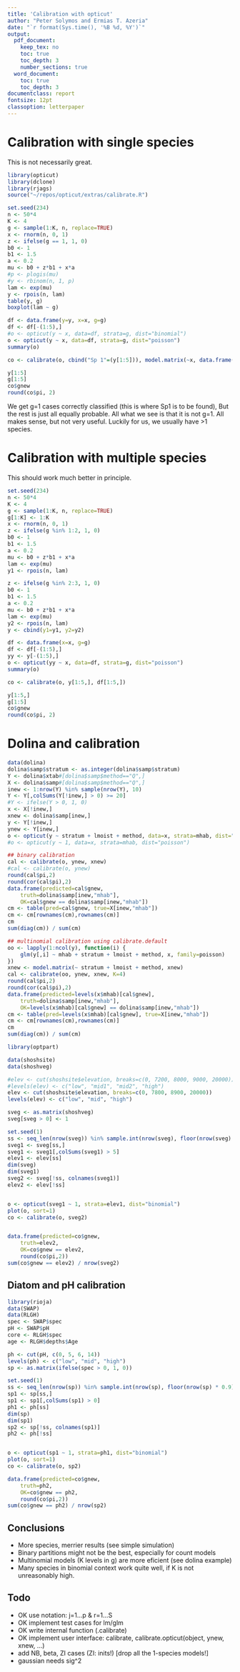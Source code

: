 ```yaml
---
title: 'Calibration with opticut'
author: "Peter Solymos and Ermias T. Azeria"
date: "`r format(Sys.time(), '%B %d, %Y')`"
output:
  pdf_document:
    keep_tex: no
    toc: true
    toc_depth: 3
    number_sections: true
  word_document:
    toc: true
    toc_depth: 3
documentclass: report
fontsize: 12pt
classoption: letterpaper
---
```


# Calibration with single species

This is not necessarily great.

```r
library(opticut)
library(dclone)
library(rjags)
source("~/repos/opticut/extras/calibrate.R")

set.seed(234)
n <- 50*4
K <- 4
g <- sample(1:K, n, replace=TRUE)
x <- rnorm(n, 0, 1)
z <- ifelse(g == 1, 1, 0)
b0 <- 1
b1 <- 1.5
a <- 0.2
mu <- b0 + z*b1 + x*a
#p <- plogis(mu)
#y <- rbinom(n, 1, p)
lam <- exp(mu)
y <- rpois(n, lam)
table(y, g)
boxplot(lam ~ g)

df <- data.frame(y=y, x=x, g=g)
df <- df[-(1:5),]
#o <- opticut(y ~ x, data=df, strata=g, dist="binomial")
o <- opticut(y ~ x, data=df, strata=g, dist="poisson")
summary(o)

co <- calibrate(o, cbind("Sp 1"=(y[1:5])), model.matrix(~x, data.frame(x=x[1:5])))

y[1:5]
g[1:5]
co$gnew
round(co$pi, 2)
```

We get g=1 cases correctly classified (this is where Sp1 is to be found),
But the rest is just all equally probable. All what we see is that it is not g=1.
All makes sense, but not very useful.
Luckily for us, we usually have >1 species.

# Calibration with multiple species

This should work much better in principle.

```r
set.seed(234)
n <- 50*4
K <- 4
g <- sample(1:K, n, replace=TRUE)
g[1:K] <- 1:K
x <- rnorm(n, 0, 1)
z <- ifelse(g %in% 1:2, 1, 0)
b0 <- 1
b1 <- 1.5
a <- 0.2
mu <- b0 + z*b1 + x*a
lam <- exp(mu)
y1 <- rpois(n, lam)

z <- ifelse(g %in% 2:3, 1, 0)
b0 <- 1
b1 <- 1.5
a <- 0.2
mu <- b0 + z*b1 + x*a
lam <- exp(mu)
y2 <- rpois(n, lam)
y <- cbind(y1=y1, y2=y2)

df <- data.frame(x=x, g=g)
df <- df[-(1:5),]
yy <- y[-(1:5),]
o <- opticut(yy ~ x, data=df, strata=g, dist="poisson")
summary(o)

co <- calibrate(o, y[1:5,], df[1:5,])

y[1:5,]
g[1:5]
co$gnew
round(co$pi, 2)

```


# Dolina and calibration

```r
data(dolina)
dolina$samp$stratum <- as.integer(dolina$samp$stratum)
Y <- dolina$xtab#[dolina$samp$method=="Q",]
X <- dolina$samp#[dolina$samp$method=="Q",]
inew <- 1:nrow(Y) %in% sample(nrow(Y), 10)
Y <- Y[,colSums(Y[!inew,] > 0) >= 20]
#Y <- ifelse(Y > 0, 1, 0)
x <- X[!inew,]
xnew <- dolina$samp[inew,]
y <- Y[!inew,]
ynew <- Y[inew,]
o <- opticut(y ~ stratum + lmoist + method, data=x, strata=mhab, dist="poisson")
#o <- opticut(y ~ 1, data=x, strata=mhab, dist="poisson")

## binary calibration
cal <- calibrate(o, ynew, xnew)
#cal <- calibrate(o, ynew)
round(cal$pi,2)
round(cor(cal$pi),2)
data.frame(predicted=cal$gnew,
    truth=dolina$samp[inew,"mhab"],
    OK=cal$gnew == dolina$samp[inew,"mhab"])
cm <- table(pred=cal$gnew, true=X[inew,"mhab"])
cm <- cm[rownames(cm),rownames(cm)]
cm
sum(diag(cm)) / sum(cm)

## multinomial calibration using calibrate.default
oo <- lapply(1:ncol(y), function(i) {
    glm(y[,i] ~ mhab + stratum + lmoist + method, x, family=poisson)
})
xnew <- model.matrix(~ stratum + lmoist + method, xnew)
cal <- calibrate(oo, ynew, xnew, K=4)
round(cal$pi,2)
round(cor(cal$pi),2)
data.frame(predicted=levels(x$mhab)[cal$gnew],
    truth=dolina$samp[inew,"mhab"],
    OK=levels(x$mhab)[cal$gnew] == dolina$samp[inew,"mhab"])
cm <- table(pred=levels(x$mhab)[cal$gnew], true=X[inew,"mhab"])
cm <- cm[rownames(cm),rownames(cm)]
cm
sum(diag(cm)) / sum(cm)
```

```r
library(optpart)

data(shoshsite)
data(shoshveg)

#elev <- cut(shoshsite$elevation, breaks=c(0, 7200, 8000, 9000, 20000))
#levels(elev) <- c("low", "mid1", "mid2", "high")
elev <- cut(shoshsite$elevation, breaks=c(0, 7800, 8900, 20000))
levels(elev) <- c("low", "mid", "high")

sveg <- as.matrix(shoshveg)
sveg[sveg > 0] <- 1

set.seed(1)
ss <- seq_len(nrow(sveg)) %in% sample.int(nrow(sveg), floor(nrow(sveg) * 0.9))
sveg1 <- sveg[ss,]
sveg1 <- sveg1[,colSums(sveg1) > 5]
elev1 <- elev[ss]
dim(sveg)
dim(sveg1)
sveg2 <- sveg[!ss, colnames(sveg1)]
elev2 <- elev[!ss]


o <- opticut(sveg1 ~ 1, strata=elev1, dist="binomial")
plot(o, sort=1)
co <- calibrate(o, sveg2)


data.frame(predicted=co$gnew,
    truth=elev2,
    OK=co$gnew == elev2,
    round(co$pi,2))
sum(co$gnew == elev2) / nrow(sveg2)
```

## Diatom and pH calibration

```r
library(rioja)
data(SWAP)
data(RLGH)
spec <- SWAP$spec
pH <- SWAP$pH
core <- RLGH$spec
age <- RLGH$depths$Age

ph <- cut(pH, c(0, 5, 6, 14))
levels(ph) <- c("low", "mid", "high")
sp <- as.matrix(ifelse(spec > 0, 1, 0))

set.seed(1)
ss <- seq_len(nrow(sp)) %in% sample.int(nrow(sp), floor(nrow(sp) * 0.9))
sp1 <- sp[ss,]
sp1 <- sp1[,colSums(sp1) > 0]
ph1 <- ph[ss]
dim(sp)
dim(sp1)
sp2 <- sp[!ss, colnames(sp1)]
ph2 <- ph[!ss]


o <- opticut(sp1 ~ 1, strata=ph1, dist="binomial")
plot(o, sort=1)
co <- calibrate(o, sp2)

data.frame(predicted=co$gnew,
    truth=ph2,
    OK=co$gnew == ph2,
    round(co$pi,2))
sum(co$gnew == ph2) / nrow(sp2)

```

## Conclusions

* More species, merrier results (see simple simulation)
* Binary partitions might not be the best, especially for count models
* Multinomial models (K levels in g) are more eficient (see dolina example)
* Many species in binomial context work quite well, if K is not unreasonably high.

## Todo

* OK use notation: j=1...p & r=1...S
* OK implement test cases for lm/glm
* OK write internal function (.calibrate)
* OK implement user interface: calibrate, calibrate.opticut(object, ynew, xnew, ...)
* add NB, beta, ZI cases (ZI: inits!) [drop all the 1-species models!]
* gaussian needs sig^2
